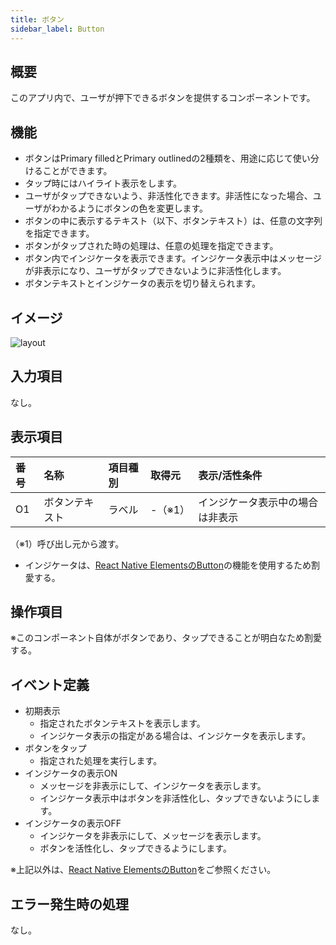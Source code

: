 ```yaml
---
title: ボタン
sidebar_label: Button
---
```

## 概要

このアプリ内で、ユーザが押下できるボタンを提供するコンポーネントです。

## 機能

- ボタンはPrimary filledとPrimary outlinedの2種類を、用途に応じて使い分けることができます。
- タップ時にはハイライト表示をします。
- ユーザがタップできないよう、非活性化できます。非活性になった場合、ユーザがわかるようにボタンの色を変更します。
- ボタンの中に表示するテキスト（以下、ボタンテキスト）は、任意の文字列を指定できます。
- ボタンがタップされた時の処理は、任意の処理を指定できます。
- ボタン内でインジケータを表示できます。インジケータ表示中はメッセージが非表示になり、ユーザがタップできないように非活性化します。
- ボタンテキストとインジケータの表示を切り替えられます。

## イメージ

![layout](./layout.drawio.png)

## 入力項目

なし。

## 表示項目

| 番号 | 名称          | 項目種別    | 取得元               | 表示/活性条件                                 |
|:----|:--------------|:-----------|:--------------------|:--------------------------------------------|
| O1  | ボタンテキスト   | ラベル     | -（※1）               | インジケータ表示中の場合は非表示                |
（※1）呼び出し元から渡す。

- インジケータは、[React Native ElementsのButton](https://reactnativeelements.com/docs/button/)の機能を使用するため割愛する。

## 操作項目

※このコンポーネント自体がボタンであり、タップできることが明白なため割愛する。

## イベント定義

- 初期表示
  - 指定されたボタンテキストを表示します。
  - インジケータ表示の指定がある場合は、インジケータを表示します。
- ボタンをタップ
  - 指定された処理を実行します。
- インジケータの表示ON
  - メッセージを非表示にして、インジケータを表示します。
  - インジケータ表示中はボタンを非活性化し、タップできないようにします。
- インジケータの表示OFF
  - インジケータを非表示にして、メッセージを表示します。
  - ボタンを活性化し、タップできるようにします。

※上記以外は、[React Native ElementsのButton](https://reactnativeelements.com/docs/button/)をご参照ください。

## エラー発生時の処理

なし。
